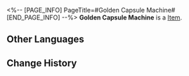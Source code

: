 <%-- [PAGE_INFO]
PageTitle=#Golden Capsule Machine#
[END_PAGE_INFO] --%>
{{Item Infobox
|title       = Golden Capsule Machine
|id          = 223201
|image       = Dreamscape Pass Sticker Golden Capsule Machine.png
|type        = 
|invCategory = 
|rarity      = 4
|effect      = Digital stickers that can be used to decorate the pages of the Dreamtour Handbook. They come in many different styles.
|description = 
|source1     = Visit the giant Golden Capsule Machine
}}
{{Description|1=People who are qualified to get a capsule have probably all already made it in life.}}
'''Golden Capsule Machine''' is a [[Item]].

==Other Languages==
{{Other Languages
|en   = Golden Capsule Machine
|zhs  = 黄金扭蛋机
|zht  = 黃金扭蛋機
|ja   = 黄金ガチャマシン
|ko   = 황금 뽑기 기계
|es   = Máquina de bolas doradas
|fr   = Distributeur de capsule d'or
|ru   = Золотой гачапон
|th   = ตู้กาชาประกายทอง
|vi   = Máy Quay Trứng Vàng
|de   = Goldener Gacha-Automat
|id   = Mesin Kapsul Emas
|pt   = Máquina de Cápsulas Dourada
}}

==Change History==
{{Change History|2.0}}